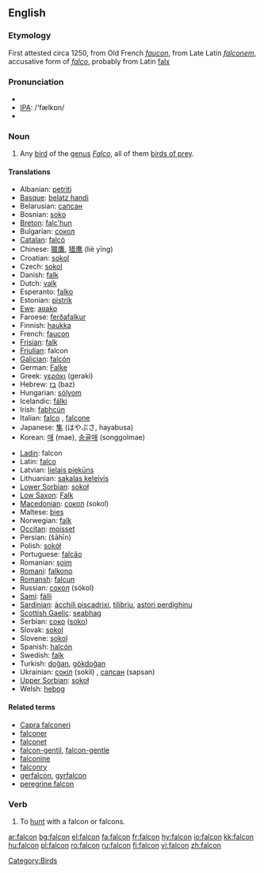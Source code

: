 {{see|falcón}}
==English==

===Etymology===
First attested circa 1250, from Old French ''[[faucon]]'', from Late Latin ''[[falconem]]'', accusative form of ''[[falco]]'', probably from Latin [[falx]]

===Pronunciation===
*{{AHD|/fălkən/ or /fôlkən/ or /fôkən/}}
*[[w:IPA|IPA]]: /'fælkɒn/
*{{audio|en-us-falcon.ogg|Audio (US)}}

===Noun===
{{wikipedia}}
{{en-noun}}

# Any [[bird]] of the [[genus]] ''[[Falco]]'', all of them [[bird of prey|birds of prey]].

====Translations====
{{top}}
*Albanian: [[petriti]] {{g|Albanian}}
*[[Basque]]: [[belatz handi]]
*Belarusian: [[сапсан]] {{m}}
*Bosnian: [[soko]] {{m}}
*[[Breton]]: [[falc'hun]]
*Bulgarian: [[сокол]] {{m}}
*[[Catalan]]: [[falcó]] {{m}}
*Chinese: [[獵鷹]], [[猎鹰]] (liè yīng)
*Croatian: [[sokol]] {{m}}
*Czech: [[sokol]] {{m}}
*Danish: [[falk]] {{c}}
*Dutch: [[valk]] {{m}}
*Esperanto: [[falko]]
*Estonian: [[pistrik]]
*[[Ewe]]: [[aʋako]]
*Faroese: [[ferðafalkur]] {{g|Faroese}}
*Finnish: [[haukka]]
*French: [[faucon]] {{m}}
*[[Frisian]]: [[falk]] {{m}}
*[[Friulian]]: falcon {{m}}
*[[Galician]]: [[falcón]] {{m}}
*German: [[Falke]] {{m}}
*Greek: [[γεράκι]] (geraki) {{n}}
*Hebrew: [[בז]] (baz) {{m}}
*Hungarian: [[sólyom]]
*Icelandic: [[fálki]] {{g|Icelandic}}
*Irish: [[fabhcún]] {{g|Irish}}
*Italian: [[falco]] {{m}}, [[falcone]] {{m}}
*Japanese: [[隼]] (はやぶさ, hayabusa)
*Korean: [[매]] (mae), [[송골매]] (songgolmae)
{{mid}}
*[[Ladin]]: falcon {{m}}
*Latin: [[falco]] {{m}}
*Latvian: [[lielais piekūns]] {{g|Latvian}}
*Lithuanian: [[sakalas keleivis]] {{g|Lithuanian}}
*[[Lower Sorbian]]: [[sokoł]] {{m}}
*[[Low Saxon]]: [[Falk]] {{m}}
*[[Macedonian]]: [[сокол]] (sokol) {{m}}
*Maltese: [[bies]] {{m}}
*Norwegian: [[falk]] {{m}}
*[[Occitan]]: [[moisset]] {{m}}
*Persian: {{FAchar|[[شاهین]]}} (šāhīn)
*Polish: [[sokół]] {{m}}
*Portuguese: [[falcão]] {{m}}
*Romanian: [[şoim]] {{m}}
*[[Romani]]: [[falkono]] {{m}}
*[[Romansh]]: [[falcun]] {{m}}
*Russian: [[сокол]] (sókol) {{m}}
*[[Sami]]: [[fálli]]
*[[Sardinian]]: [[àcchili piscadrixi]], [[tilibriu]], [[astori perdighinu]] {{m}}
*[[Scottish Gaelic]]: [[seabhag]] {{g|Scottish Gaelic}}
*Serbian: [[соко]] ([[soko]]) {{m}}
*Slovak: [[sokol]] {{m}}
*Slovene: [[sokol]] {{m}}
*Spanish: [[halcón]] {{m}}
*Swedish: [[falk]] {{c}}
*Turkish: [[doğan]], [[gökdoğan]]
*Ukrainian: [[сокіл]] (sokil) {{m}}, [[сапсан]] (sapsan) {{m}}
*[[Upper Sorbian]]: [[sokoł]] {{m}}
*Welsh: [[hebog]] {{g|Welsh}}
{{bottom}}

====Related terms====
*[[Capra falconeri]]
*[[falconer]]
*[[falconet]]
*[[falcon-gentil]], [[falcon-gentle]]
*[[falconine]]
*[[falconry]]
*[[gerfalcon]], [[gyrfalcon]]
*[[peregrine falcon]]

===Verb===
{{en-verb}}

# To [[hunt]] with a falcon or falcons.

[[Category:Birds]]

[[ar:falcon]]
[[bg:falcon]]
[[el:falcon]]
[[fa:falcon]]
[[fr:falcon]]
[[hy:falcon]]
[[io:falcon]]
[[kk:falcon]]
[[hu:falcon]]
[[pl:falcon]]
[[ro:falcon]]
[[ru:falcon]]
[[fi:falcon]]
[[vi:falcon]]
[[zh:falcon]]
